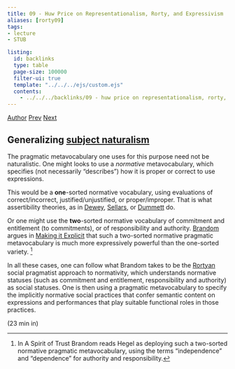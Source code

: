 ```yaml
---
title: 09 - Huw Price on Representationalism, Rorty, and Expressivism
aliases: [rorty09]
tags:  
- lecture
- STUB

listing:
  id: backlinks
  type: table
  page-size: 100000
  filter-ui: true
  template: "../../../ejs/custom.ejs"
  contents:
    - ../../../backlinks/09 - huw price on representationalism, rorty, and expressivism.yml
---
```


[Author](/docs/phil/people/Robert Brandom.html) [Prev](/docs/phil/antirep2020/08 - Anti-Representationalism, Pragmatism, and Expressivism.html) [Next](/docs/phil/antirep2020/10 - Simon Blackburn on Expressivism and Pragmatism.html)

## Generalizing [subject naturalism](/docs/phil/Object naturalism and subject naturalism.html) 

The pragmatic metavocabulary one uses for this purpose need not be naturalistic. One might looks to use a *normative* metavocabulary, which specifies (not necessarily “describes”) how it is proper or correct to use expressions.

This would be a **one**-sorted normative vocabulary, using evaluations of correct/incorrect, justified/unjustified, or proper/improper. That is what assertibility theories, as in [Dewey](/docs/phil/people/John Dewey.html), [Sellars](/docs/phil/people/Wilfrid Sellars.html), or [Dummett](/docs/phil/people/Michael Dummett.html) do.

Or one might use the **two**-sorted normative vocabulary of commitment and entitlement (to commitments), or of responsibility and authority. [Brandom](/docs/phil/people/Robert Brandom.html) argues in [Making it Explicit](/docs/phil/Making it Explicit.html) that such a two-sorted normative pragmatic metavocabulary is much more expressively powerful than the one-sorted variety. [^st]

[^st]: In A Spirit of Trust Brandom reads Hegel as deploying such a two-sorted normative pragmatic metavocabulary, using the terms “independence” and “dependence” for authority and responsibility. 

In all these cases, one can follow what Brandom takes to be the [Rortyan](/docs/phil/people/Richard Rorty.html) social pragmatist approach to normativity, which understands normative statuses (such as commitment and entitlement, responsibility and authority) as social statuses. One is then using a pragmatic metavocabulary to specify the implicitly normative social practices that confer semantic content on expressions and performances that play suitable functional roles in those practices.

(23 min in)